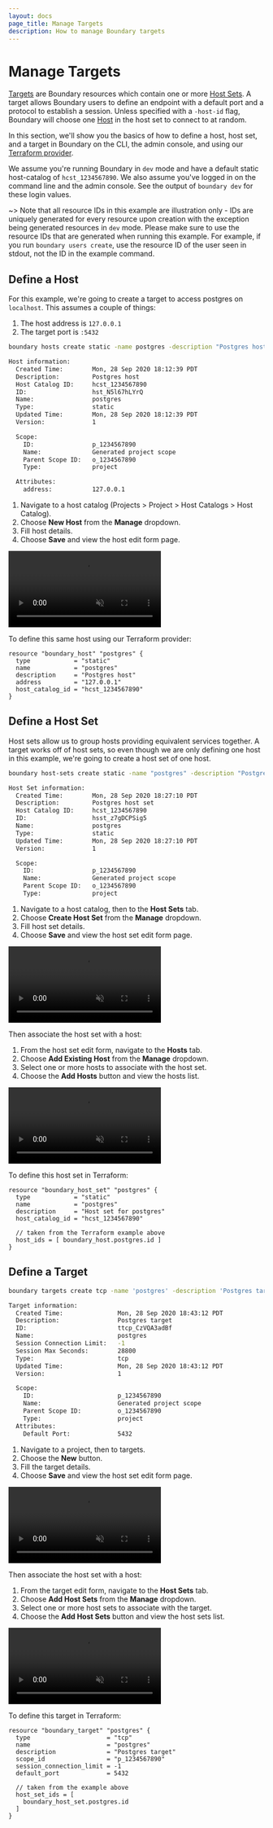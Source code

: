 ```yaml
---
layout: docs
page_title: Manage Targets
description: How to manage Boundary targets
---
```


# Manage Targets

[Targets](/docs/concepts/domain-model/targets) are Boundary resources which contain one or more [Host Sets](/docs/concepts/domain-model/host-sets). A target allows Boundary users to define an endpoint with a default port and a protocol to establish a session. Unless specified with a `-host-id` flag, Boundary will choose one [Host](/docs/concepts/domain-model/hosts) in the host set to connect to at random.

In this section, we'll show you the basics of how to define a host, host set, and a target in Boundary on the CLI, the admin console, and using our [Terraform provider](https://github.com/hashicorp/terraform-provider-boundary).

We assume you're running Boundary in `dev` mode and have a default static host-catalog of `hcst_1234567890`. We also assume you've logged in on the command line and the admin console. See the output of `boundary dev` for these login values.

~> Note that all resource IDs in this example are illustration only - IDs are uniquely generated for every resource upon creation with the exception being
generated resources in `dev` mode. Please make sure to use the resource IDs that are generated when running this example. For example, if you run
`boundary users create`, use the resource ID of the user seen in stdout, not the ID in the example command.

## Define a Host

For this example, we're going to create a target to access postgres on `localhost`. This assumes a couple of things:

1. The host address is `127.0.0.1`
1. The target port is `:5432`

<Tabs>
<Tab heading="CLI">

```bash
boundary hosts create static -name postgres -description "Postgres host" -address "127.0.0.1" -host-catalog-id "hcst_1234567890"

Host information:
  Created Time:        Mon, 28 Sep 2020 18:12:39 PDT
  Description:         Postgres host
  Host Catalog ID:     hcst_1234567890
  ID:                  hst_N5l67hLYrQ
  Name:                postgres
  Type:                static
  Updated Time:        Mon, 28 Sep 2020 18:12:39 PDT
  Version:             1

  Scope:
    ID:                p_1234567890
    Name:              Generated project scope
    Parent Scope ID:   o_1234567890
    Type:              project

  Attributes:
    address:           127.0.0.1
```

</Tab>
<Tab heading="Admin Console">

1. Navigate to a host catalog (Projects > Project > Host Catalogs > Host Catalog).
1. Choose **New Host** from the **Manage** dropdown.
1. Fill host details.
1. Choose **Save** and view the host edit form page.

<video muted playsInline autoPlay loop class="boundary-clickthrough-video">
  <source
    type="video/mp4"
    src="https://www.datocms-assets.com/2885/1602267180-boundary-clickthrough-manage-targets-create-host.mp4"
  />
</video>

</Tab>
<Tab heading="Terraform">

To define this same host using our Terraform provider:

```hcl
resource "boundary_host" "postgres" {
  type            = "static"
  name            = "postgres"
  description     = "Postgres host"
  address         = "127.0.0.1"
  host_catalog_id = "hcst_1234567890"
}
```

</Tab>
</Tabs>

## Define a Host Set

Host sets allow us to group hosts providing equivalent services together. A target works off of host sets, so even though we are only defining one host in this example, we're going to create a host set of one host.

<Tabs>
<Tab heading="CLI">

```bash
boundary host-sets create static -name "postgres" -description "Postgres host set" -host-catalog-id hcst_1234567890

Host Set information:
  Created Time:        Mon, 28 Sep 2020 18:27:10 PDT
  Description:         Postgres host set
  Host Catalog ID:     hcst_1234567890
  ID:                  hsst_z7gDCPSig5
  Name:                postgres
  Type:                static
  Updated Time:        Mon, 28 Sep 2020 18:27:10 PDT
  Version:             1

  Scope:
    ID:                p_1234567890
    Name:              Generated project scope
    Parent Scope ID:   o_1234567890
    Type:              project
```

</Tab>
<Tab heading="Admin Console">

1. Navigate to a host catalog, then to the **Host Sets** tab.
1. Choose **Create Host Set** from the **Manage** dropdown.
1. Fill host set details.
1. Choose **Save** and view the host set edit form page.

<video muted playsInline autoPlay loop class="boundary-clickthrough-video">
  <source
    type="video/mp4"
    src="https://www.datocms-assets.com/2885/1603385847-boundary-clickthrough-manage-targets-create-host-set-v0-1-1.mp4"
  />
</video>

Then associate the host set with a host:

1. From the host set edit form, navigate to the **Hosts** tab.
1. Choose **Add Existing Host** from the **Manage** dropdown.
1. Select one or more hosts to associate with the host set.
1. Choose the **Add Hosts** button and view the hosts list.

<video muted playsInline autoPlay loop class="boundary-clickthrough-video">
  <source
    type="video/mp4"
    src="https://www.datocms-assets.com/2885/1603385876-boundary-clickthrough-manage-targets-assign-host-to-host-set-v0-1-1.mp4"
  />
</video>

</Tab>
<Tab heading="Terraform">

To define this host set in Terraform:

```hcl
resource "boundary_host_set" "postgres" {
  type            = "static"
  name            = "postgres"
  description     = "Host set for postgres"
  host_catalog_id = "hcst_1234567890"

  // taken from the Terraform example above
  host_ids = [ boundary_host.postgres.id ]
}
```

</Tab>
</Tabs>

## Define a Target

<Tabs>
<Tab heading="CLI">

```bash
boundary targets create tcp -name 'postgres' -description 'Postgres target' -default-port 5432 -scope-id p_1234567890 -session-connection-limit '-1'

Target information:
  Created Time:               Mon, 28 Sep 2020 18:43:12 PDT
  Description:                Postgres target
  ID:                         ttcp_CzVQA3adBf
  Name:                       postgres
  Session Connection Limit:   -1
  Session Max Seconds:        28800
  Type:                       tcp
  Updated Time:               Mon, 28 Sep 2020 18:43:12 PDT
  Version:                    1

  Scope:
    ID:                       p_1234567890
    Name:                     Generated project scope
    Parent Scope ID:          o_1234567890
    Type:                     project
  Attributes:
    Default Port:             5432
```

</Tab>
<Tab heading="Admin Console">

1. Navigate to a project, then to targets.
1. Choose the **New** button.
1. Fill the target details.
1. Choose **Save** and view the host set edit form page.

<video muted playsInline autoPlay loop class="boundary-clickthrough-video">
  <source
    type="video/mp4"
    src="https://www.datocms-assets.com/2885/1602261018-boundary-clickthrough-manage-targets-create-target.mp4"
  />
</video>

Then associate the host set with a host:

1. From the target edit form, navigate to the **Host Sets** tab.
1. Choose **Add Host Sets** from the **Manage** dropdown.
1. Select one or more host sets to associate with the target.
1. Choose the **Add Host Sets** button and view the host sets list.

<video muted playsInline autoPlay loop class="boundary-clickthrough-video">
  <source
    type="video/mp4"
    src="https://www.datocms-assets.com/2885/1602261011-boundary-clickthrough-manage-targets-assign-host-set-to-target.mp4"
  />
</video>

</Tab>
<Tab heading="Terraform">

To define this target in Terraform:

```hcl
resource "boundary_target" "postgres" {
  type                     = "tcp"
  name                     = "postgres"
  description              = "Postgres target"
  scope_id                 = "p_1234567890"
  session_connection_limit = -1
  default_port             = 5432

  // taken from the example above
  host_set_ids = [
    boundary_host_set.postgres.id
  ]
}
```

</Tab>
</Tabs>
